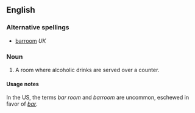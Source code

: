 ==English==

===Alternative spellings===
*[[barroom]] ''UK''

===Noun===
{{en-noun}}

# A room where alcoholic drinks are served over a counter.

====Usage notes====
In the US, the terms ''bar room'' and ''barroom'' are uncommon, eschewed in favor of ''[[bar]]''.